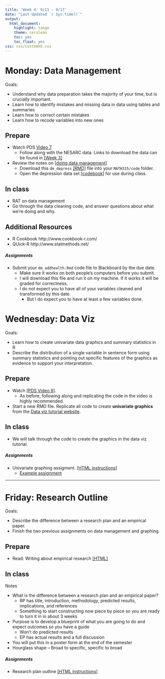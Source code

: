```yaml
---
title: 'Week 4: 9/11 - 9/17'
date: "Last Updated `r Sys.time()`"
output:
  html_document:
    highlight: tango
    theme: cerulean
    toc: yes
    toc_float: yes
css: css/customh5.css
---
```



# Monday: Data Management
Goals: 

* Understand why data preparation takes the majority of your time, but is crucially important. 
* Learn how to identify mistakes and missing data in data using tables and summaries
* Learn how to correct certain mistakes
* Learn how to recode variables into new ones


## Prepare 
* Watch PDS [Video 7](http://passiondrivenstatistics.com/2016/01/08/r-chapter-7/)
    - Follow along with the NESARC data. Links to download the data can be found in [[Week 3]](https://norcalbiostat.github.io/MATH315/wk03.html)
* Review the notes on [[doing data management]](https://norcalbiostat.netlify.com/lec/doing-dm/l)
    - Download this `dm_depress` [[RMD]](docs/dm_depress.Rmd) file into your `MATH315/code` folder. 
    - Open the depression data set [[codebook]](https://norcalbiostat.netlify.com/data/DepressCodebook.txt) for use during class. 

## In class
* RAT on data management
* Go through the data cleaning code, and answer questions about what we're doing and why.
    

## Additional Resources
* R Cookbook http://www.cookbook-r.com/
* QUick-R http://www.statmethods.net/


##### Assignments
* Submit your `dm_addhealth.Rmd` code file to Blackboard by the due date. 
    - Make sure it works on both people's computers before you submit. 
    - I will download this file and run it on my machine. If it works it will be graded for correctness. 
    - I do not expect you to have all of your variables cleaned and transformed by this date.
        * But I do expect you to have at least a few variables done. 


# Wednesday: Data Viz
Goals: 

* Learn how to create univariate data graphics and summary statistics in R
* Describe the distribution of a single variable in sentence form using summary statistics and pointing out specific features of the graphics as evidence to support your interpretation. 


## Prepare
* Watch [[PDS Video 8]](http://passiondrivenstatistics.com/2016/01/20/r-chapter-8/). 
    - As before, following along and replicating the code in the video is highly recommended. 
* Start a new RMD file. Replicate all code to create **univariate graphics** from the [Data viz tutorial website](https://norcalbiostat.github.io/MATH130/materials/day56-data-viz.html). 


## In class
* We will talk through the code to create the graphics in the data viz tutorial. 


##### Assignments
* Univariate graphing assigment. [[HTML instructions]](hw/univ_graphing.html)
    - [Example assignment](docs/Univariate Graphing Assignment Examples.pdf)


----

# Friday: Research Outline
Goals: 

* Describe the difference between a research plan and an empirical paper.
* Finish the two previous assignments on data management and graphing. 

## Prepare

* Read: Writing about empirical research [[HTML]](https://norcalbiostat.netlify.com/lec/lec_writing_em/)

## In class

Notes

  * What is the difference between a research plan and an empirical paper? 
      - RP has title, introduction, methodology, predicted results, implications, and references
      - Something to start constructing now piece by piece so you are ready to turn it in in about 3 weeks
  * Purpose is to develop a blueprint of what you are going to do and expect outcomes so you have a guide
      - Won’t do predicted results
      - EP has actual results and a full discussion
  * You will put this in a poster form at the end of the semester
  * Hourglass shape – Broad to specific, specific to broad



##### Assignments
* Research plan outline [[HTML instructions]](hw/research_plan_outline.html)

